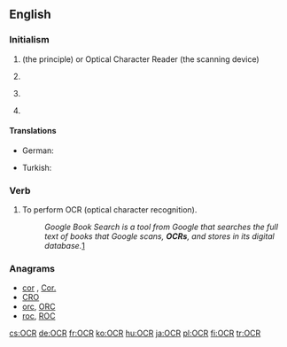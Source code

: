 ==English==

===Initialism===
{{rfc-header|Initialism}}
{{en-initialism}}

# {{context|computing|lang=en}} {{initialism of|optical character recognition|Optical Character Recognition|lang=en}} (the principle) or Optical Character Reader (the scanning device)
# {{context|education|UK|lang=en}} {{initialism of|[[Oxford]], [[Cambridge]] & [[RSA]]|lang=en}} {{gloss|examinations (board)}}
# {{context|politics|US|lang=en}} {{initialism of|[[office|Office]] [[for]] [[civil rights|Civil Rights]]|lang=en}}
# {{context|religion|lang=en}} {{initialism of|[[office|Office]] [[of]] [[the]] [[chief|Chief]] [[Rabbi]]|lang=en}}

====Translations====
{{trans-top|optical character recognition}}
* German: {{t+|de|OCR|f}}
{{trans-mid}}
* Turkish: {{t|tr|OKT}}
{{trans-bottom}}

===Verb===
{{en-verb|OCR}}

# To perform OCR (optical character recognition).
#: ''Google Book Search is a tool from Google that searches the full text of books that Google scans, '''OCRs''', and stores in its digital database.''[http://en.wikipedia.org/wiki/Google_Book_Search]

===Anagrams===
* [[cor#English|cor]] , [[Cor.#English|Cor.]]
* [[CRO#English|CRO]]
* [[orc#English|orc]], [[ORC#English|ORC]]
* [[roc#English|roc]], [[ROC#English|ROC]]

[[cs:OCR]]
[[de:OCR]]
[[fr:OCR]]
[[ko:OCR]]
[[hu:OCR]]
[[ja:OCR]]
[[pl:OCR]]
[[fi:OCR]]
[[tr:OCR]]